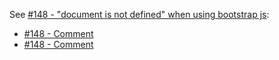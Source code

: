 See [#148 - "document is not defined" when using bootstrap js](https://github.com/brillout/vike/issues/148):
 - [#148 - Comment](https://github.com/brillout/vike/issues/148#issuecomment-923843103)
 - [#148 - Comment](https://github.com/brillout/vike/issues/148#issuecomment-924852351)
